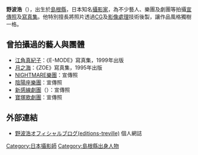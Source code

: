 {{BLP unsourced|time=2021-08-14T06:32:23+00:00}}
{{japanese|japanese=野波 浩|kana=のなみ ひろし|romaji=Nonami Hiroshi}}
'''野波浩'''（{{bd|1954年||||}}），出生於[[島根縣|島根縣]]，日本知名[[攝影家|攝影家]]，為不少藝人、樂團及劇團等拍攝[[宣傳照|宣傳照]]及[[寫真集|寫真集]]。他特別擅長將照片透過[[CG|CG]]及[[影像處理|影像處理]]技術後製，讓作品風格獨樹一格。

==曾拍攝過的藝人與團體==
*[[江角真紀子|江角真紀子]]：《E-MODE》寫真集，1999年出版
*[[月之海|月之海]]：《ZOE》寫真集，1995年出版
*[[NIGHTMARE_(樂隊)|NIGHTMARE樂團]]：宣傳照
*[[陰陽座|陰陽座樂團]]：宣傳照
*[[新感線劇團|新感線劇團]]（{{lang|ja|劇団☆新感線}}）：宣傳照
*[[寶塚歌劇團|寶塚歌劇團]]：宣傳照

==外部連結==
*{{ja}}[http://editions-treville.com/nonami-hiroshi/home/index.html 野波浩オフィシャルブログ(editions-treville)] {{Wayback|url=http://editions-treville.com/nonami-hiroshi/home/index.html |date=20200109073242 }} 個人網誌

{{日本人物小作品}}
{{normdaten}}
{{DEFAULTSORT:nonami hiroshi}}
[[Category:日本攝影師|Category:日本攝影師]]
[[Category:島根縣出身人物|Category:島根縣出身人物]]